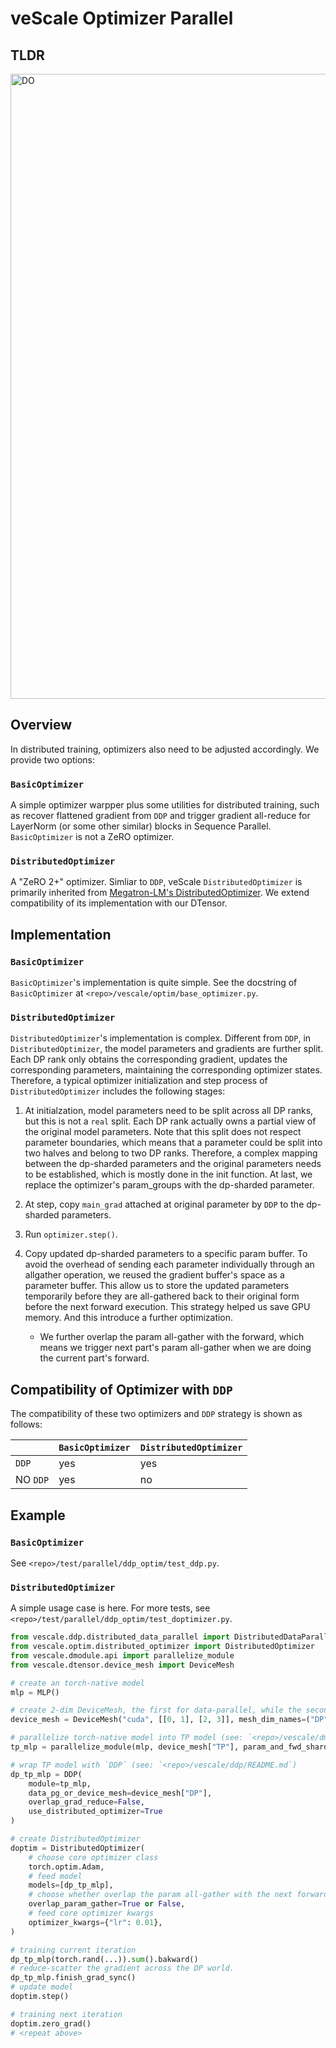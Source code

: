 # veScale Optimizer Parallel

## TLDR

<img src="../../public/guide/doptimizer.png" alt="DO" width="1000"/>

## Overview

In distributed training, optimizers also need to be adjusted accordingly. We provide two options:

### `BasicOptimizer`

A simple optimizer warpper plus some utilities for distributed training, such as recover flattened gradient from `DDP` and trigger gradient all-reduce for LayerNorm (or some other similar) blocks in Sequence Parallel. `BasicOptimizer` is not a ZeRO optimizer.

### `DistributedOptimizer`

A "ZeRO 2+" optimizer. Simliar to `DDP`, veScale `DistributedOptimizer` is primarily inherited from [Megatron-LM's DistributedOptimizer](https://github.com/NVIDIA/Megatron-LM/blob/main/megatron/core/optimizer/distrib_optimizer.py). We extend compatibility of its implementation with our DTensor.

## Implementation

### `BasicOptimizer`

`BasicOptimizer`'s implementation is quite simple. See the docstring of `BasicOptimizer` at `<repo>/vescale/optim/base_optimizer.py`.

### `DistributedOptimizer`

`DistributedOptimizer`'s implementation is complex. Different from `DDP`, in `DistributedOptimizer`, the model parameters and gradients are further split. Each DP rank only obtains the corresponding gradient, updates the corresponding parameters, maintaining the corresponding optimizer states. Therefore, a typical optimizer initialization and step process of `DistributedOptimizer` includes the following stages:

1. At initialzation, model parameters need to be split across all DP ranks, but this is not a `real` split. Each DP rank actually owns a partial view of the original model parameters. Note that this split does not respect parameter boundaries, which means that a parameter could be split into two halves and belong to two DP ranks. Therefore, a complex mapping between the dp-sharded parameters and the original parameters needs to be established, which is mostly done in the init function. At last, we replace the optimizer's param_groups with the dp-sharded parameter.

2. At step, copy `main_grad` attached at original parameter by `DDP` to the dp-sharded parameters.

3. Run `optimizer.step()`.

4. Copy updated dp-sharded parameters to a specific param buffer. To avoid the overhead of sending each parameter individually through an allgather operation, we reused the gradient buffer's space as a parameter buffer. This allow us to store the updated parameters temporarily before they are all-gathered back to their original form before the next forward execution. This strategy helped us save GPU memory. And this introduce a further optimization.

    - We further overlap the param all-gather with the forward, which means we trigger next part's param all-gather when we are doing the current part's forward.

## Compatibility of Optimizer with `DDP`

The compatibility of these two optimizers and `DDP` strategy is shown as follows:

|          | `BasicOptimizer` | `DistributedOptimizer` |
| -------- | ---------------- | ---------------------- |
| `DDP`    |      yes         |        yes             |
| NO `DDP` |      yes         |         no             |

## Example

### `BasicOptimizer`

See `<repo>/test/parallel/ddp_optim/test_ddp.py`. 

### `DistributedOptimizer`

A simple usage case is here. For more tests, see `<repo>/test/parallel/ddp_optim/test_doptimizer.py`.

```python
from vescale.ddp.distributed_data_parallel import DistributedDataParallel as DDP
from vescale.optim.distributed_optimizer import DistributedOptimizer
from vescale.dmodule.api import parallelize_module
from vescale.dtensor.device_mesh import DeviceMesh

# create an torch-native model
mlp = MLP()

# create 2-dim DeviceMesh, the first for data-parallel, while the second for tensor-parallel.
device_mesh = DeviceMesh("cuda", [[0, 1], [2, 3]], mesh_dim_names=("DP", "TP"))

# parallelize torch-native model into TP model (see: `<repo>/vescale/dmodule/README.md`)
tp_mlp = parallelize_module(mlp, device_mesh["TP"], param_and_fwd_sharding_plan)

# wrap TP model with `DDP` (see: `<repo>/vescale/ddp/README.md`)
dp_tp_mlp = DDP(
    module=tp_mlp,
    data_pg_or_device_mesh=device_mesh["DP"],
    overlap_grad_reduce=False,
    use_distributed_optimizer=True
)

# create DistributedOptimizer
doptim = DistributedOptimizer(
    # choose core optimizer class
    torch.optim.Adam,
    # feed model
    models=[dp_tp_mlp],
    # choose whether overlap the param all-gather with the next forward for speeding up
    overlap_param_gather=True or False,
    # feed core optimizer kwargs
    optimizer_kwargs={"lr": 0.01},
)

# training current iteration
dp_tp_mlp(torch.rand(...)).sum().bakward()
# reduce-scatter the gradient across the DP world.
dp_tp_mlp.finish_grad_sync()
# update model
doptim.step()

# training next iteration
doptim.zero_grad()
# <repeat above>

```

